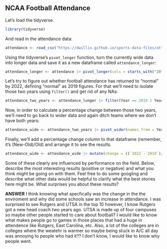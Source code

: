 ## NCAA Football Attendance 

Let's load the tidyverse.

```r
library(tidyverse)
```

And read in the attendance data:

```r
attendance <- read_csv("https://dwillis.github.io/sports-data-files/attendance.csv")
```

Using the tidyverse's `pivot_longer` function, turn the currently wide data into longer data and save it as a new dataframe called `attendance_longer`:

```r
attendance_longer <- attendance |> pivot_longer(cols = starts_with("20"), names_to = "Year", values_to = "Attendance")
```

Let's try to figure out whether football attendance has returned to "normal" by 2022, defining "normal" as 2019 figures. For that we'll need to isolate those two years using `filter()` and get rid of any NAs:

```r
attendance_two_years <- attendance_longer |> filter(Year == 2019 | Year == 2022) |> na.omit()
```

Now, in order to calculate a percentage change between those two years, we'll need to go back to wider data and again ditch teams where we don't have both years:

```r
attendance_wide <- attendance_two_years |> pivot_wider(names_from = Year, values_from = Attendance) |> na.omit()
```

Finally, we'll add a percentage change column to that dataframe (remember, it's (New-Old)/Old) and arrange it to see the results.

```r
attendance_wide <- attendance_wide |> mutate(change = ((`2022`-`2019`)/`2019`)*100) |> arrange(desc(change))
```

Some of these clearly are influenced by performance on the field. Below, describe the most interesting results (positive or negative) and what you think might be going on with them. Feel free to do some googling and describe what other data would be helpful to clarify what the best stories here might be. What surprises you about these results?

**ANSWER**
I think knowing what specfically was the change in the the enviroment and why did some schools saw an increase in attendance. I was surprised to see Rutgers and UTSA in the top 10 however, I know Rutgers got a new head coach two years ago. UTSA is made up of four campuses so maybe other people started to care about football? I would like to know what makes people go to games in those places that had a huge in attendence like Rutgers, East Carolina, etc. Also, a lot of the colleges are in colleges where the weatehr is warmer so maybe being stuck in A/C all day was annoying to people who had it?? I don't know, I would like to know why people went.



